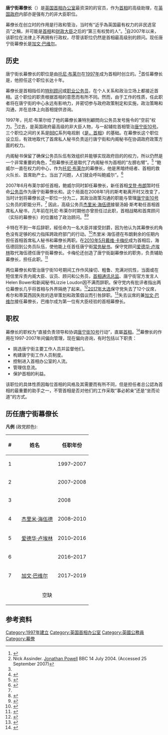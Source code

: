 {{noteTA
|G1= PoliticiansUK
|G2= UK_Places
|G3=地名
|G4=UK Government
}}
{{Infobox US Cabinet
| post            = 唐宁街幕僚长
| body            = 英国首相
| insignia        = Royal Coat of Arms of the United Kingdom (HM Government).svg
| insigniasize    = 
| insigniacaption =
| department      = 首相办公室
| image           = 
| incumbent       = 從缺
| incumbentsince  = 2019年7月25日
| first           = {{le|乔纳森·鲍威尔|Jonathan Powell (aide)}}
| formation       = 1997年5月2日
| succession      = 
| website         =[http://www.number10.gov.uk/ 唐宁街10号]
}}
'''唐宁街幕僚长'''（'''{{lang-en|Downing Street Chief of Staff}}'''）是[[英国|英国]][[唐宁街10号|首相办公室]]最资深的{{le|政治任命|Special advisers (UK government)}}的官员，作为[[英国首相|首相]]的高级助理，在[[英國政府|英国政府]]内部亦是强有力的非大臣职位。

幕僚长在创立时的作用是行政和管治，当时有“近乎為英国最有权力的非民选官员”之稱，并可能是[[英国首相|首相]]和[[英国财政大臣|财政大臣]]之后的“第三有权势的人”。<ref>{{cite news
 |title        = The inside man
 |trans_title  = 当权者
 |author       = Ian Katz
 |url          = https://www.theguardian.com/politics/2008/mar/15/tonyblair
 |newspaper    = The Guardian
 |location     = London
 |date         = 2008-03-15
 |accessdate   = 2017-01-13
 |archive-date = 2019-08-11
 |archive-url  = https://web.archive.org/web/20190811191135/https://www.theguardian.com/politics/2008/mar/15/tonyblair
 |dead-url     = no
}}</ref>自2007年以来，该职位在法律上不再拥有行政权，尽管该职位仍然是首相最高级别的顾问。现任唐宁街幕僚长是[[加文·巴维尔|加文·巴维尔]]。

== 历史 ==

唐宁街长幕僚长的职位是由[[托尼·布莱尔|托尼·布莱尔]]在[[1997年英国大选|1997年]]成为首相时创立的。<ref name="NS-JP">Nick Assinder. [http://news.bbc.co.uk/1/hi/uk_politics/3893065.stm Jonathan Powell] {{Wayback|url=http://news.bbc.co.uk/1/hi/uk_politics/3893065.stm |date=20170817084320 }} BBC 14 July 2004. (Accessed 25 September 2007)</ref>首任幕僚长是{{le|乔纳森·鲍威尔|Jonathan Powell (aide)}}，他担任这个职位长达十年。

幕僚长是首相指任的[[英国政府特别顾问|特别顾问]]或[[英国公务员服务|职业公务员]]，在个人关系和政治立场上都接近首相。这个职位的职责根据首相的意愿而有所不同。然而，由于工作的性质，任此职者将在唐宁街的中心永远有影响力，并密切参与政府政策制定和实施，政治策略和沟通，并在总体上向首相提供咨询。

1997年，托尼·布莱尔给了他的幕僚长兼特別顧問向公务员发号施令的“空前”权力。<ref name="NS-JP" />过去，{{le|内阁秘书|Cabinet Secretary}}是英国政府最高级的非大臣人物，与{{le|首相首席私人秘书|Principal Private Secretary to the Prime Minister}}一起辅佐首相管治[[唐宁街10号|唐宁街10号]]。三个职位之间的关系是[[BBC|BBC]]系列电视剧《[[是，首相|是，首相]]》的基础。在幕僚长这个职位设立后，有效地取代了首席私人秘书负责运行唐宁街和内阁秘书在协调政府政策方面的权力。

内阁秘书保留了确保公务员队伍有效组织并能够实现政府目的的权力，所以仍然是一个非常重要的角色，<ref>{{cite web |url=http://www.civilservice.gov.uk/about/history/cabinet-secretary/index.aspx |title=存档副本 |accessdate=2010-06-16 |deadurl=yes |archiveurl=https://web.archive.org/web/20100628134834/http://www.civilservice.gov.uk/about/history/cabinet-secretary/index.aspx |archivedate=2010-06-28 }}</ref>但幕僚长还是取代了内阁秘书为首相的“左膀右臂”。<ref>{{cite news | url=http://news.bbc.co.uk/1/hi/uk_politics/3893065.stm | work=BBC News | first=Nick | last=Assinder | title=Profile: Jonathan Powell | trans_title=特写：乔纳森·鲍威尔 | date=14 July 2004 | accessdate=2017-01-13 | archive-date=2017-08-17 | archive-url=https://web.archive.org/web/20170817084320/http://news.bbc.co.uk/1/hi/uk_politics/3893065.stm | dead-url=no }}</ref> “鲍威尔一直在权力的中心，作为[[托尼·布莱尔|托尼·布莱尔]]的幕僚长，他是黑暗终结者、首相的救火队长、首席助产士。当出了问题，人们就会呼叫鲍威尔”。<ref>{{cite news | url=https://www.theguardian.com/politics/2008/mar/15/tonyblair | location=London | work=The Guardian | first=Ian | last=Katz | title=The inside man | trans_title=掌权者 | date=15 March 2008 | accessdate=2017-01-13 | archive-date=2019-08-11 | archive-url=https://web.archive.org/web/20190811191135/https://www.theguardian.com/politics/2008/mar/15/tonyblair | dead-url=no }}</ref>

2007年6月布莱尔卸任首相，鲍威尔同时卸任幕僚长，新任首相[[戈登·布朗|戈登·布朗]]暂时任命[[英国公务员服务|公务员]]{{le|汤姆·斯考勒|Tom Scholar}}作为唐宁街幕僚长和{{le|首相首席私人秘书|Principal Private Secretary to the Prime Minister}}。这个局面在2008年1月的斯考勒离开时又改变了，当时计划将幕僚长这一职位一分为二，其政治政策沟通的职能与管理[[唐宁街10号|唐宁街10号]]公务员的职能分开。<ref name=leaves/> 因此，高级公务员[[杰里米·海伍德|杰里米·海伍德]]接替汤姆·斯考勒任首相首席私人秘书，几年前在托尼·布莱尔时期他亦曾担任过此职，首相战略和首席顾问（实际的幕僚长）的位置给了政治顾问{{le|斯蒂芬·卡特|Stephen Carter}}。<ref name=leaves>{{cite web|url=https://www.theguardian.com/politics/2008/jan/24/uk.gordonbrown|title=Brown's chief of staff leaves for Treasury post|trans_title=布朗的幕僚长离开财政部|first=Patrick|last=Wintour|date=24 January 2008|publisher=|accessdate=2017-01-13|archive-date=2019-08-10|archive-url=https://web.archive.org/web/20190810205739/https://www.theguardian.com/politics/2008/jan/24/uk.gordonbrown|dead-url=no}}</ref><ref>{{cite news | url=http://news.bbc.co.uk/1/hi/uk_politics/7205248.stm | work=BBC News | title=Brown appoints new chief of staff | trans_title=布朗任命新的幕僚长 | date=23 January 2008 | accessdate=2017-01-13 | archive-date=2008-01-29 | archive-url=https://web.archive.org/web/20080129125801/http://news.bbc.co.uk/1/hi/uk_politics/7205248.stm | dead-url=no }}</ref>

卡特在不到一年后辞职，經任命为一名大臣并接受封爵，因为他认为其幕僚长的角色没有足够的权力指挥跨政府部门的行动。<ref>{{cite web |url=http://www.thisislondon.co.uk/standard/article-23550504-the-rise-and-fall-of-gordons-pr-guru.do |title=存档副本 |accessdate=2010-06-16 |deadurl=yes |archiveurl=https://web.archive.org/web/20100915000656/http://www.thisislondon.co.uk/standard/article-23550504-the-rise-and-fall-of-gordons-pr-guru.do |archivedate=2010-09-15 }}</ref>杰里米·海伍德在布朗剩余的任期内担任首相首席私人秘书和幕僚长两职。在[[2010年英国大选|2010年5月]][[戴维·卡梅伦|戴维·卡梅伦]]成为首相后，海伍德回到公务员队伍，使他能上任首任唐宁街[[常務次官|常务秘书]]。保守党顾问[[爱德华·卢埃林|爱德华·卢埃林]]取代海伍德任唐宁街幕僚长。卡梅伦还创造了唐宁街副幕僚长的职务，负责辅助幕僚长，{{le|凯瑟琳·法尔|Catherine Fall}}担任此职。<ref>{{cite news | url=https://www.theguardian.com/news/datablog/2010/jun/13/government-special-advisers-list | location=London | work=The Guardian | first=Simon | last=Rogers | title=Government special advisers: the full list as a spreadsheet | trans_title=政府特别顾问：完整表格 | date=13 June 2010 | accessdate=2017-01-13 | archive-date=2019-12-24 | archive-url=https://web.archive.org/web/20191224093454/https://www.theguardian.com/news/datablog/2010/jun/13/government-special-advisers-list | dead-url=no }}</ref>

两位幕僚长{{le|菲奥娜·希尔|Fiona McLeod Hill}}和{{le|尼克·蒂莫西|Nick Timothy}}管治唐宁街10号期间工作作风操切、粗鲁、充满对抗性，当面或在短信里斥责内阁大臣、议员、顾问和公务员，[[唐宁街通讯总监|首相通讯总监]]{{le|凯蒂·佩里斯特|Katie Perrior}}、唐宁街官方发言人Helen Bower和新闻秘书Lizzie Loudon因不满而辞职。保守党内有批评者指出两位幕僚长几乎将首相与外界隔绝了起来。<ref>{{Cite news|url=http://www.theguardian.com/politics/2017/jun/10/nick-timothy-and-fiona-hill-unelected-advisers-who-acted-more-like-dpms|title=Nick Timothy and Fiona Hill: unelected advisers who 'acted more like DPMs'|last=Elgot|first=Jessica|date=2017-06-10|last2=Mason|first2=Rowena|newspaper=The Guardian|accessdate=2017-10-11|language=en-GB|issn=0261-3077|archive-date=2020-11-12|archive-url=https://web.archive.org/web/20201112012311/https://www.theguardian.com/politics/2017/jun/10/nick-timothy-and-fiona-hill-unelected-advisers-who-acted-more-like-dpms|dead-url=no}}</ref>[[2017年英国大选|2017年大选]]保守党失去了12个议席，希尔和蒂莫西因失败的选举策划和政策倡议而引咎辞职。<ref>{{Cite news|url=http://www.theguardian.com/politics/2017/jun/10/nick-timothy-fiona-hill-resigns-prime-minister-theresa-may-election|title=May removed Nick Timothy and Fiona Hill 'under threat of leadership bid'|last=editor|first=Anushka Asthana Political|date=2017-06-10|newspaper=The Guardian|accessdate=2017-10-11|language=en-GB|issn=0261-3077|archive-date=2020-12-10|archive-url=https://web.archive.org/web/20201210032503/https://www.theguardian.com/politics/2017/jun/10/nick-timothy-fiona-hill-resigns-prime-minister-theresa-may-election|dead-url=no}}</ref>失去议席的{{le|社区和地方政府部|Department for Communities and Local Government|住房和计划副大臣}}兼{{le|伦敦事务大臣|Minister for London}}[[加文·巴维尔|加文·巴维尔]]接任幕僚长，巴维尔成为第一位有大臣经验的首相幕僚长。

== 职权 ==

幕僚长的职权为“直接负责领导和协调[[唐宁街10号|唐宁街10号]]行动”，直屬[[英国首相|首相]]。<ref>{{cite news | url=http://www.telegraph.co.uk/news/newstopics/mandrake/6259262/Tony-Blairs-chief-of-staff-to-write-about-Machiavelli.html | location=London | work=The Daily Telegraph | first=Tim | last=Walker | title=Tony Blair's chief of staff to write about Machiavelli | trans_title=布莱尔的幕僚长撰写关于马基雅维利的书 | date=4 October 2009 | accessdate=2017-01-13 | archive-date=2019-11-29 | archive-url=https://web.archive.org/web/20191129031115/https://www.telegraph.co.uk/news/newstopics/mandrake/6259262/Tony-Blairs-chief-of-staff-to-write-about-Machiavelli.html | dead-url=no }}</ref>幕僚长的作用在1997-2007年间偏向管理，现在偏向咨询，有时包括以下职责：
*挑选唐宁街主要工作人员并监督他们。
*构建唐宁街工作人员制度。
*控制进入首相办公室的人流。
*管理信息流。
*保护首相的利益。

该职位的具体性质因每位首相的风格及其需要而有所不同，但是担任者总公認為首相的最重要的助手之一，不管首相是否对他们的工作采取“事必躬亲”还是“坐而论道”的方式。

== 历任唐宁街幕僚长 ==

'''凡例''' (政党颜色): 

{{legend2|{{Party_meta/color/工党_(英国)}}|[[英国工党|英国工党]]|border=1px solid #AAAAAA}}
{{legend2|{{Party_meta/color/保守党_(英国)}}|[[英国保守党|英国保守党]]|border=1px solid #AAAAAA}}
{{legend2|{{Party_meta/color/无党派}}|[[无党籍|无党籍]]|border=1px solid #AAAAAA}}
{| class="wikitable"
|-
! #
! colspan=2|姓名
! 任职年份
! 首相
|-
| 1
| style="background-color: {{Party_meta/color/工党_(英国)}}" |
| {{le|乔纳森·鲍威尔|Jonathan Powell (aide)}}
| 1997–2007
| [[托尼·布莱尔|托尼·布莱尔]]
|-
| 2
| style="background-color: {{Party_meta/color/无党派}}" |
| {{le|汤姆·斯考勒|Tom Scholar}}
| 2007–2008
|rowspan="3"| [[戈登·布朗|戈登·布朗]]
|-
| 3
| style="background-color: {{Party_meta/color/工党_(英国)}}" |
| {{le|斯蒂芬·卡特|Stephen Carter}}
| 2008
|-
| 4
| style="background-color: {{Party_meta/color/无党派}}" |
| [[杰里米·海伍德|杰里米·海伍德]]
| 2008–2010
|-
| 5
| style="background-color: {{Party_meta/color/保守党_(英国)}}" |
| [[爱德华·卢埃林|爱德华·卢埃林]]
| 2010–2016
| [[戴维·卡梅伦|戴维·卡梅伦]]
|-
| 6
| style="background-color: {{Party_meta/color/保守党_(英国)}}" |
| {{le|菲奥娜·M·希尔|Fiona McLeod Hill}} <br /> {{le|尼克·蒂莫西|Nick Timothy}}
| 2016–2017
| rowspan="2"| [[特蕾莎·梅|特蕾莎·梅]]
|-
| 7
| style="background-color: {{Party_meta/color/保守党_(英国)}}" |
| [[加文·巴维尔|加文·巴维尔]]
| 2017–2019
|-
|colspan=4 align=center|空缺
|[[莊漢生|莊漢生]]
|}

== 参考资料 ==
{{reflist|30em}}

{{唐宁街}}

[[Category:1997年建立|Category:1997年建立]]
[[Category:英国首相办公室|Category:英国首相办公室]]
[[Category:英國公務員|Category:英國公務員]]
[[Category:幕僚|Category:幕僚]]